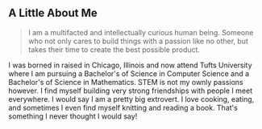 ## A Little About Me

> I am a multifacted and intellectually curious human being. Someone who not only cares to build things with a passion like no other, but takes their time to create the best possible product. 

I was borned in raised in Chicago, Illinois and now attend Tufts University where I am pursuing a Bachelor's of Science in Computer Science and a Bachelor's of Science in Mathematics. STEM is not my ownly passions however. I find myself building very strong friendships with people I meet everywhere. I would say I am a pretty big extrovert. I love cooking, eating, and sometimes I even find myself knitting and reading a book. That's something I never thought I would say!
